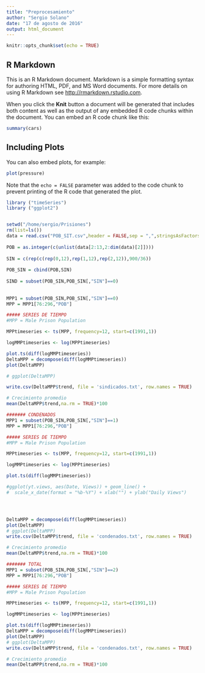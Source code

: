 ```yaml
---
title: "Preprocesamiento"
author: "Sergio Solano"
date: "17 de agosto de 2016"
output: html_document
---
```


```r
knitr::opts_chunk$set(echo = TRUE)
```

## R Markdown

This is an R Markdown document. Markdown is a simple formatting syntax for authoring HTML, PDF, and MS Word documents. For more details on using R Markdown see <http://rmarkdown.rstudio.com>.

When you click the **Knit** button a document will be generated that includes both content as well as the output of any embedded R code chunks within the document. You can embed an R code chunk like this:

```r
summary(cars)
```

## Including Plots

You can also embed plots, for example:

```r
plot(pressure)
```

Note that the `echo = FALSE` parameter was added to the code chunk to prevent printing of the R code that generated the plot.


```r

library ("timeSeries")
library ("ggplot2")


setwd("/home/sergio/Prisiones") 
rm(list=ls())
data = read.csv("POB_SIT.csv",header = FALSE,sep = ",",stringsAsFactors=FALSE)
 
POB = as.integer(c(unlist(data[2:13,2:dim(data)[2]])))
 
SIN = c(rep(c(rep(0,12),rep(1,12),rep(2,12)),900/36))
 
POB_SIN = cbind(POB,SIN)
 
SIND = subset(POB_SIN,POB_SIN[,"SIN"]==0)
 
 
MPP1 = subset(POB_SIN,POB_SIN[,"SIN"]==0)
MPP = MPP1[76:296,"POB"]

##### SERIES DE TIEMPO
#MPP = Male Prison Population

MPPtimeseries <- ts(MPP, frequency=12, start=c(1991,1))

logMMPtimeseries <- log(MPPtimeseries)

plot.ts(diff(logMMPtimeseries))
DeltaMPP = decompose(diff(logMMPtimeseries))
plot(DeltaMPP) 

# ggplot(DeltaMPP)

write.csv(DeltaMPP$trend, file = 'sindicados.txt', row.names = TRUE)

# Crecimiento promedio
mean(DeltaMPP$trend,na.rm = TRUE)*100

####### CONDENADOS 
MPP1 = subset(POB_SIN,POB_SIN[,"SIN"]==1)
MPP = MPP1[76:296,"POB"]

##### SERIES DE TIEMPO
#MPP = Male Prison Population

MPPtimeseries <- ts(MPP, frequency=12, start=c(1991,1))

logMMPtimeseries <- log(MPPtimeseries)

plot.ts(diff(logMMPtimeseries))

#ggplot(yt.views, aes(Date, Views)) + geom_line() +
#  scale_x_date(format = "%b-%Y") + xlab("") + ylab("Daily Views")




DeltaMPP = decompose(diff(logMMPtimeseries))
plot(DeltaMPP) 
# ggplot(DeltaMPP)
write.csv(DeltaMPP$trend, file = 'condenados.txt', row.names = TRUE)

# Crecimiento promedio
mean(DeltaMPP$trend,na.rm = TRUE)*100

####### TOTAL 
MPP1 = subset(POB_SIN,POB_SIN[,"SIN"]==2)
MPP = MPP1[76:296,"POB"]

##### SERIES DE TIEMPO
#MPP = Male Prison Population

MPPtimeseries <- ts(MPP, frequency=12, start=c(1991,1))

logMMPtimeseries <- log(MPPtimeseries)

plot.ts(diff(logMMPtimeseries))
DeltaMPP = decompose(diff(logMMPtimeseries))
plot(DeltaMPP) 
# ggplot(DeltaMPP)
write.csv(DeltaMPP$trend, file = 'condenados.txt', row.names = TRUE)

# Crecimiento promedio
mean(DeltaMPP$trend,na.rm = TRUE)*100


```

